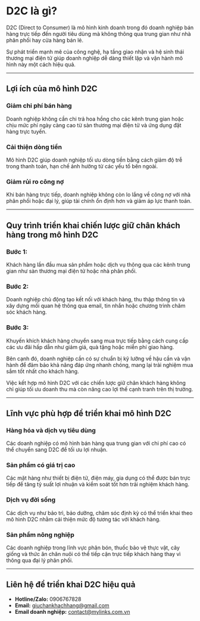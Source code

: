 # D2C là gì?  

D2C (Direct to Consumer) là mô hình kinh doanh trong đó doanh nghiệp bán hàng trực tiếp đến người tiêu dùng mà không thông qua trung gian như nhà phân phối hay cửa hàng bán lẻ.  

Sự phát triển mạnh mẽ của công nghệ, hạ tầng giao nhận và hệ sinh thái thương mại điện tử giúp doanh nghiệp dễ dàng thiết lập và vận hành mô hình này một cách hiệu quả.  

---

## Lợi ích của mô hình D2C  

### Giảm chi phí bán hàng  
Doanh nghiệp không cần chi trả hoa hồng cho các kênh trung gian hoặc chịu mức phí ngày càng cao từ sàn thương mại điện tử và ứng dụng đặt hàng trực tuyến.  

### Cải thiện dòng tiền  
Mô hình D2C giúp doanh nghiệp tối ưu dòng tiền bằng cách giảm độ trễ trong thanh toán, hạn chế ảnh hưởng từ các yếu tố bên ngoài.  

### Giảm rủi ro công nợ  
Khi bán hàng trực tiếp, doanh nghiệp không còn lo lắng về công nợ với nhà phân phối hoặc đại lý, giúp tài chính ổn định hơn và giảm áp lực thanh toán.  

---

## Quy trình triển khai chiến lược giữ chân khách hàng trong mô hình D2C  

### Bước 1:  
Khách hàng lần đầu mua sản phẩm hoặc dịch vụ thông qua các kênh trung gian như sàn thương mại điện tử hoặc nhà phân phối.  

### Bước 2:  
Doanh nghiệp chủ động tạo kết nối với khách hàng, thu thập thông tin và xây dựng mối quan hệ thông qua email, tin nhắn hoặc chương trình chăm sóc khách hàng.  

### Bước 3:  
Khuyến khích khách hàng chuyển sang mua trực tiếp bằng cách cung cấp các ưu đãi hấp dẫn như giảm giá, quà tặng hoặc miễn phí giao hàng.  

Bên cạnh đó, doanh nghiệp cần có sự chuẩn bị kỹ lưỡng về hậu cần và vận hành để đảm bảo khả năng đáp ứng nhanh chóng, mang lại trải nghiệm mua sắm tốt nhất cho khách hàng.  

Việc kết hợp mô hình D2C với các chiến lược giữ chân khách hàng không chỉ giúp tối ưu doanh thu mà còn nâng cao lợi thế cạnh tranh trên thị trường.  

---

## Lĩnh vực phù hợp để triển khai mô hình D2C  

### Hàng hóa và dịch vụ tiêu dùng  
Các doanh nghiệp có mô hình bán hàng qua trung gian với chi phí cao có thể chuyển sang D2C để tối ưu lợi nhuận.  

### Sản phẩm có giá trị cao  
Các mặt hàng như thiết bị điện tử, điện máy, gia dụng có thể được bán trực tiếp để tăng tỷ suất lợi nhuận và kiểm soát tốt hơn trải nghiệm khách hàng.  

### Dịch vụ đời sống  
Các dịch vụ như bảo trì, bảo dưỡng, chăm sóc định kỳ có thể triển khai theo mô hình D2C nhằm cải thiện mức độ tương tác với khách hàng.  

### Sản phẩm nông nghiệp  
Các doanh nghiệp trong lĩnh vực phân bón, thuốc bảo vệ thực vật, cây giống và thức ăn chăn nuôi có thể tiếp cận trực tiếp khách hàng thay vì thông qua đại lý phân phối.  

---

## Liên hệ để triển khai D2C hiệu quả  

- **Hotline/Zalo:** 0906767828  
- **Email:** [giuchankhachhang@gmail.com](mailto:giuchankhachhang@gmail.com)  
- **Email doanh nghiệp:** [contact@mylinks.com.vn](mailto:contact@mylinks.com.vn)  
